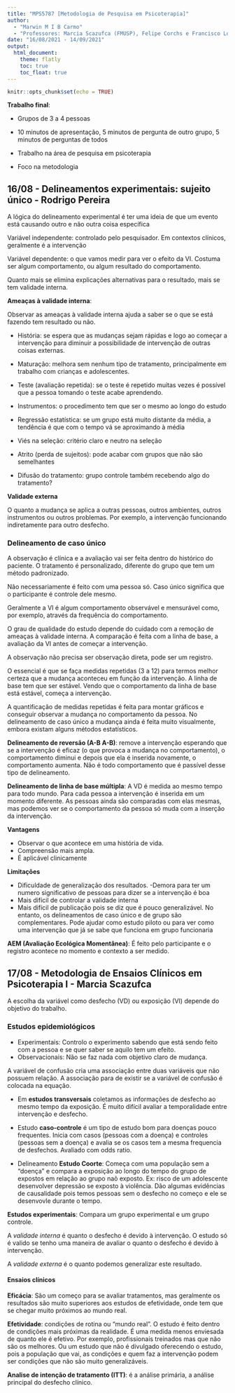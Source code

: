 ```yaml
---
title: "MPS5787 [Metodologia de Pesquisa em Psicoterapia]"
author: 
  - "Marwin M I B Carmo"
  - "Professores: Marcia Scazufca (FMUSP), Felipe Corchs e Francisco Lotufo Neto (IPUSP e FMUSP)."
date: "16/08/2021 - 14/09/2021"
output: 
  html_document:
    theme: flatly
    toc: true
    toc_float: true
---
```


```r
knitr::opts_chunk$set(echo = TRUE)
```

**Trabalho final**:

- Grupos de 3 a 4 pessoas

- 10 minutos de apresentação, 5 minutos de pergunta de outro grupo, 5 minutos de perguntas de todos

- Trabalho na área de pesquisa em psicoterapia

- Foco na metodologia

## 16/08 - Delineamentos experimentais: sujeito único - Rodrigo Pereira

A lógica do delineamento experimental é ter uma ideia de que um evento está causando outro e não outra coisa específica

Variável independente: controlado pelo pesquisador. Em contextos clínicos, geralmente é a intervenção

Variável dependente: o que vamos medir para ver o efeito da VI. Costuma ser algum comportamento, ou algum resultado do comportamento.

Quanto mais se elimina explicações alternativas para o resultado, mais se tem validade interna.

**Ameaças à validade interna**:

Observar as ameaças à validade interna ajuda a saber se o que se está fazendo tem resultado ou não.

- História: se espera que as mudanças sejam rápidas e logo ao começar a intervenção para diminuir a possibilidade de intervenção de outras coisas externas.

- Maturação: melhora sem nenhum tipo de tratamento, principalmente em trabalho com crianças e adolescentes.

- Teste (avaliação repetida): se o teste é repetido muitas vezes é possível que a pessoa tomando o teste acabe aprendendo.

- Instrumentos: o procedimento tem que ser o mesmo ao longo do estudo

- Regressão estatística: se um grupo está muito distante da média, a tendência é que com o tempo vá se aproximando à média

- Viés na seleção: critério claro e neutro na seleção

- Atrito (perda de sujeitos): pode acabar com grupos que não são semelhantes

- Difusão do tratamento: grupo controle também recebendo algo do tratamento?

**Validade externa**

O quanto a mudança se aplica a outras pessoas, outros ambientes, outros instrumentos ou outros problemas. Por exemplo, a intervenção funcionando indiretamente para outro desfecho.

### Delineamento de caso único

A observação é clínica e a avaliação vai ser feita dentro do histórico do paciente. O tratamento é personalizado, diferente do grupo que tem um método padronizado.

Não necessariamente é feito com uma pessoa só. Caso único significa que o participante é controle dele mesmo.

Geralmente a VI é algum comportamento observável e mensurável como, por exemplo, através da frequência do comportamento.

O grau de qualidade do estudo depende do cuidado com a remoção de ameaças à validade interna. A comparação é feita com a linha de base, a avaliação da VI antes de começar a intervenção.

A observação não precisa ser observação direta, pode ser um registro.

O essencial é que se faça medidas repetidas (3 a 12) para termos melhor certeza que a mudança aconteceu em função da intervenção. A linha de base tem que ser estável. Vendo que o comportamento da linha de base está estável, começa a intervenção.

A quantificação de medidas repetidas é feita para montar gráficos e conseguir observar a mudança no comportamento da pessoa. No delineamento de caso único a mudança ainda é feita muito visualmente, embora existam alguns métodos estatísticos.

**Delineamento de reversão (A-B A-B)**: remove a intervenção esperando que se a intervenção é eficaz (o que provoca a mudança no comportamento), o comportamento diminui e depois que ela é inserida novamente, o comportamento aumenta. Não é todo comportamento que é passível desse tipo de delineamento.

**Delineamento de linha de base múltipla**: A VD é medida ao mesmo tempo para todo mundo. Para cada pessoa a intervenção é inserida em um momento diferente. As pessoas ainda são comparadas com elas mesmas, mas podemos ver se o comportamento da pessoa só muda com a inserção da intervenção.

**Vantagens**

- Observar o que acontece em uma história de vida.
- Compreensão mais ampla.
- É aplicável clinicamente

**Limitações**

- Dificuldade de generalização dos resultados. 
-Demora para ter um numero significativo de pessoas para dizer se a intervenção é boa
- Mais difícil de controlar a validade interna
- Mais difícil de publicação pois se diz que é pouco generalizável. No entanto, os delineamentos de caso único e de grupo são complementares. Pode ajudar como estudo piloto ou para ver como uma intervenção que já se sabe que funciona em grupo funcionaria 

**AEM (Avaliação Ecológica Momentânea)**: É feito pelo participante e o registro acontece no momento e contexto a ser medido.

## 17/08 - Metodologia de Ensaios Clínicos em Psicoterapia I - Marcia Scazufca

A escolha da variável como desfecho (VD) ou exposição (VI) depende do objetivo do trabalho.

### Estudos epidemiológicos

- Experimentais: Controlo o experimento sabendo que está sendo feito com a pessoa e se quer saber se aquilo tem um efeito.
- Observacionais: Não se faz nada com objetivo claro de mudança.

A variável de confusão cria uma associação entre duas variáveis que não possuem relação. A associação para de existir se a variável de confusão é colocada na equação.

- Em **estudos transversais** coletamos as informações de desfecho ao mesmo tempo da exposição. É muito difícil avaliar a temporalidade entre intervenção e desfecho.

- Estudo **caso-controle** é um tipo de estudo bom para doenças pouco frequentes. Inicia com casos (pessoas com a doença) e controles (pessoas sem a doença) e avalia se os casos tem a mesma frequencia de desfechos. Avaliado com odds ratio.

- Delineamento **Estudo Coorte**: Começa com uma população sem a "doença" e compara a exposição ao longo do tempo do grupo de expostos em relação ao grupo naõ exposto. Ex: risco de um adolescente desenvolver depressão se exposto à violência. Dão algumas evidências de causalidade pois temos pessoas sem o desfecho no começo e ele se desenvovle durante o tempo.

**Estudos experimentais**: Compara um grupo experimental e um grupo controle.

A *validade interna* é quanto o desfecho é devido à intervenção. O estudo só é valido se tenho uma maneira de avaliar o quanto o desfecho é devido à intervenção.

A *validade externa* é o quanto podemos generalizar este resultado.

#### Ensaios clínicos

**Eficácia**: São um começo para se avaliar tratamentos, mas geralmente os resultados são muito superiores aos estudos de efetividade, onde tem que se chegar muito próximos ao mundo real.

**Efetividade**: condições de rotina ou "mundo real". O estudo é feito dentro de condições mais próximas da realidade. É uma medida menos enviesada de quanto ele é efetivo. Por exemplo, profissionais treinados mas que não são os melhores. Ou um estudo que não é divulgado oferecendo o estudo, pois a população que vai, as condições e quem faz a intervenção podem ser condições que não são muito generalizáveis.

**Analise de intenção de tratamento (ITT)**: é a análise primária, a análise principal do desfecho clínico.